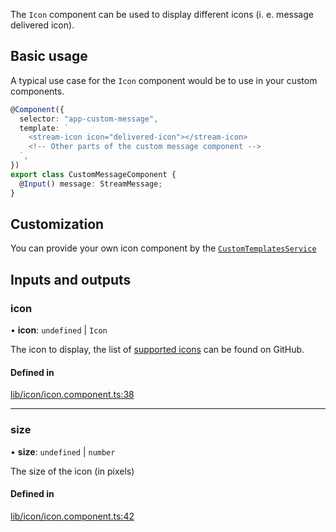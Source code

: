 The `Icon` component can be used to display different icons (i. e. message delivered icon).

## Basic usage

A typical use case for the `Icon` component would be to use in your custom components.

```typescript
@Component({
  selector: "app-custom-message",
  template: `
    <stream-icon icon="delivered-icon"></stream-icon>
    <!-- Other parts of the custom message component -->
  `,
})
export class CustomMessageComponent {
  @Input() message: StreamMessage;
}
```

## Customization

You can provide your own icon component by the [`CustomTemplatesService`](../services/CustomTemplatesService.mdx)

[//]: # "Start of generated content"
## Inputs and outputs 


### icon

• **icon**: `undefined` \| `Icon`

The icon to display, the list of [supported icons](https://github.com/GetStream/stream-chat-angular/tree/master/projects/stream-chat-angular/src/lib/icon/icon.component.ts) can be found on GitHub.

#### Defined in

[lib/icon/icon.component.ts:38](https://github.com/GetStream/stream-chat-angular/blob/567b2a1/projects/stream-chat-angular/src/lib/icon/icon.component.ts#L38)

___

### size

• **size**: `undefined` \| `number`

The size of the icon (in pixels)

#### Defined in

[lib/icon/icon.component.ts:42](https://github.com/GetStream/stream-chat-angular/blob/567b2a1/projects/stream-chat-angular/src/lib/icon/icon.component.ts#L42)

[//]: # "End of generated content"
